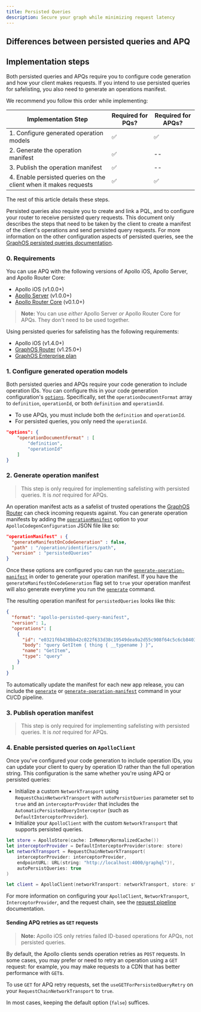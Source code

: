 ```yaml
---
title: Persisted Queries
description: Secure your graph while minimizing request latency
---
```


<ClientPQIntro />

## Differences between persisted queries and APQ

<ClientPQDifferences />

## Implementation steps

Both persisted queries and APQs require you to configure code generation and how your client makes requests. If you intend to use persisted queries for safelisting, you also need to generate an operations manifest.

We recommend you follow this order while implementing:

| Implementation Step | Required for PQs? | Required for APQs? |
| -----| ------------------ | ----------------- |
| 1. Configure generated operation models| ✅ | ✅ |
| 2. Generate the operation manifest |✅ | -- |
| 3. Publish the operation manifest |✅ | -- |
| 4. Enable persisted queries on the client when it makes requests | ✅ | ✅ |

The rest of this article details these steps.

Persisted queries also require you to create and link a PQL, and to configure your router to receive persisted query requests. This document only describes the steps that need to be taken by the client to create a manifest of the client's operations and send persisted query requests. For more information on the other configuration aspects of persisted queries, see the [GraphOS persisted queries documentation](/graphos/operations/persisted-queries).

### 0. Requirements

You can use APQ with the following versions of Apollo iOS, Apollo Server, and Apollo Router Core:
- Apollo iOS (v1.0.0+)
- [Apollo Server](/apollo-server/) (v1.0.0+)
- [Apollo Router Core](/router) (v0.1.0+)

> **Note:** You can use _either_ Apollo Server _or_ Apollo Router Core for APQs. They don't need to be used together.

Using persisted queries for safelisting has the following requirements:
- Apollo iOS (v1.4.0+)
- [GraphOS Router](/router) (v1.25.0+)
- [GraphOS Enterprise plan](/graphos/enterprise/)

### 1. Configure generated operation models

Both persisted queries and APQs require your code generation to include operation IDs. You can configure this in your code generation configuration's [`options`](/ios/code-generation/codegen-configuration#output-options).
Specifically, set the `operationDocumentFormat` array to `definition`, `operationId`, or both `definition` and `operationId`.
- To use APQs, you must include both the `definition` and `operationId`.
- For persisted queries, you only need the `operationId`.

```json title="apollo-codegen-config.json"
"options": {
    "operationDocumentFormat" : [
        "definition",
        "operationId"
    ]
}
```

### 2. Generate operation manifest

> This step is only required for implementing safelisting with persisted queries. It is _not_ required for APQs.

An operation manifest acts as a safelist of trusted operations the [GraphOS Router](/router/) can check incoming requests against. You can generate operation manifests by adding the [`operationManifest`](./../code-generation/codegen-configuration#operation-manifest-configuration) option to your `ApolloCodegenConfiguration` JSON file like so:

```json title="apollo-codegen-config.json"
"operationManifest" : {
  "generateManifestOnCodeGeneration" : false,
  "path" : "/operation/identifiers/path",
  "version" : "persistedQueries"
}
```

Once these options are configured you can run the [`generate-operation-manifest`](./../code-generation/codegen-cli#generate-operation-manifest) in order to generate your operation manifest. If you have the `generateManifestOnCodeGeneration` flag set to `true` your operation manifest will also generate everytime you run the [`generate`](./../code-generation/codegen-cli#generate) command.

The resulting operation manifest for `persistedQueries` looks like this: 

```json title="operationIdentifiers.json"
{
  "format": "apollo-persisted-query-manifest",
  "version": 1,
  "operations": [
    {
      "id": "e0321f6b438bb42c022f633d38c19549dea9a2d55c908f64c5c6cb8403442fef",
      "body": "query GetItem { thing { __typename } }",
      "name": "GetItem",
      "type": "query"
    }
  ]
}
```

To automatically update the manifest for each new app release, you can include the [`generate`](./../code-generation/codegen-cli#generate) or [`generate-operation-manifest`](./../code-generation/codegen-cli#generate-operation-manifest) command in your CI/CD pipeline.

### 3. Publish operation manifest

> This step is only required for implementing safelisting with persisted queries. It is _not_ required for APQs.

<PublishPQMs />

### 4. Enable persisted queries on `ApolloClient`

Once you've configured your code generation to include operation IDs, you can update your client to query by operation ID rather than the full operation string. This configuration is the same whether you're using APQ or persisted queries:

- Initialize a custom `NetworkTransport` using `RequestChainNetworkTransport` with `autoPersistQueries` parameter set to `true` and an `interceptorProvider` that includes the `AutomaticPersistedQueryInterceptor` (such as `DefaultInterceptorProvider`).
- Initialize your `ApolloClient` with the custom `NetworkTransport` that supports persisted queries.

```swift
let store = ApolloStore(cache: InMemoryNormalizedCache())
let interceptorProvider = DefaultInterceptorProvider(store: store)
let networkTransport = RequestChainNetworkTransport(
    interceptorProvider: interceptorProvider,
    endpointURL: URL(string: "http://localhost:4000/graphql")!,
    autoPersistQueries: true
)

let client = ApolloClient(networkTransport: networkTransport, store: store)
```

For more information on configuring your `ApolloClient`, `NetworkTransport`, `InterceptorProvider`, and the request chain, see the [request pipeline](./../networking/request-pipeline) documentation.

#### Sending APQ retries as `GET` requests

> **Note:** Apollo iOS only retries failed ID-based operations for APQs, not persisted queries.

By default, the Apollo clients sends operation retries as `POST` requests.  In some cases, you may prefer or need to retry an operation using a `GET` request: for example, you may make requests to a CDN that has better performance with `GET`s.

To use `GET` for APQ retry requests, set the `useGETForPersistedQueryRetry` on your `RequestChainNetworkTransport` to `true`.

In most cases, keeping the default option (`false`) suffices.